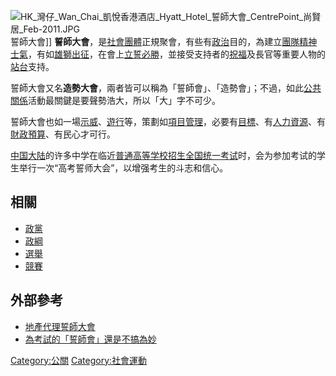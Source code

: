 [[File:HK_灣仔_Wan_Chai_凱悅香港酒店_Hyatt_Hotel_誓師大會_CentrePoint_尚賢居_Feb-2011.JPG|thumb]]誓師大會]]
'''誓師大會'''，是[[社會團體|社會團體]]正規聚會，有些有[[政治|政治]]目的，為建立[[團隊精神|團隊精神]][[士氣|士氣]]，有如[[軍隊|雄獅]][[出征|出征]]，在會上[[誓|立誓]][[勝利|必勝]]，並接受支持者的[[祝福|祝福]]及長官等重要人物的[[站台|站台]]支持。

誓師大會又名'''造勢大會'''，兩者皆可以稱為「誓師會」、「造勢會」；不過，如此[[公共關係|公共關係]]活動最關鍵是要聲勢浩大，所以「大」字不可少。

誓師大會也如一場[[示威|示威]]、[[遊行|遊行]]等，策劃如[[項目管理|項目管理]]，必要有[[目標|目標]]、有[[人力資源|人力資源]]、有[[財政預算案|財政預算]]、有民心才可行。

[[中国大陆|中国大陆]]的许多中学在临近[[普通高等学校招生全国统一考试|普通高等学校招生全国统一考试]]时，会为参加考试的学生举行一次“高考誓师大会”，以增强考生的斗志和信心。

==相關==
* [[政黨|政黨]]
* [[政綱|政綱]]
* [[選舉|選舉]]
* [[競賽|競賽]]

==外部參考==

* [https://web.archive.org/web/20160310050322/http://hkp.com.hk/chi/nc_hkp_news/200611r.shtml 地產代理誓師大會]
* [http://edu.qq.com/a/20070525/000037.htm 為考試的「誓師會」還是不搞為妙] {{Wayback|url=http://edu.qq.com/a/20070525/000037.htm |date=20150403221703 }}

[[Category:公關|Category:公關]]
[[Category:社會運動|Category:社會運動]]